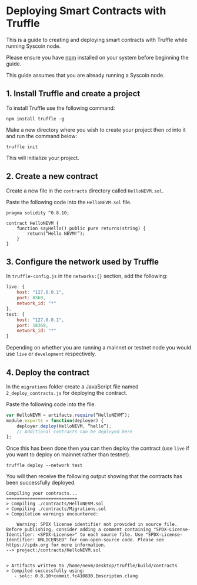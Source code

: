 # Deploying Smart Contracts with Truffle



This is a guide to creating and deploying smart contracts with Truffle while running Syscoin node.



Please ensure you have [npm](https://docs.npmjs.com/downloading-and-installing-node-js-and-npm) installed on your system before beginning the guide.

This guide assumes that you are already running a Syscoin node.



## 1. Install Truffle and create a project

To install Truffle use the following command:

```
npm install truffle -g
```

Make a new directory where you wish to create your project then `cd` into it and run the command below:

```
truffle init
```

This will initialize your project.

## 2. Create a new contract

Create a new file in the `contracts` directory called `HelloNEVM.sol`.

Paste the following code into the `HelloNEVM.sol` file.

```
pragma solidity ^0.8.10;

contract HelloNEVM {
    function sayHello() public pure returns(string) {
        return(“Hello NEVM!”);
    }
}
```



## 3. Configure the network used by Truffle

In `truffle-config.js` in the `networks:{}` section, add the following:

```js
live: {
    host: "127.0.0.1",
    port: 8369,
    network_id: "*"
},
test: {
    host: "127.0.0.1",
    port: 18369,
    network_id: "*"
}
```

Depending on whether you are running a mainnet or testnet node you would use `live` or `development` respectively.

## 4. Deploy the contract

In the `migrations` folder create a JavaScript file named `2_deploy_contracts.js` for deploying the contract.

Paste the following code into the file.

```js
var HelloNEVM = artifacts.require(“HelloNEVM”);
module.exports = function(deployer) {
    deployer.deploy(HelloNEVM, “hello”);
    // Additional contracts can be deployed here
};
```

Once this has been done then you can then deploy the contract (use `live` if you want to deploy on mainnet rather than testnet).

```
truffle deploy --network test
```

You will then receive the following output showing that the contracts has been successfully deployed.

```
Compiling your contracts...
===========================
> Compiling ./contracts/HelloNEVM.sol
> Compiling ./contracts/Migrations.sol
> Compilation warnings encountered:

    Warning: SPDX license identifier not provided in source file. Before publishing, consider adding a comment containing "SPDX-License-Identifier: <SPDX-License>" to each source file. Use "SPDX-License-Identifier: UNLICENSED" for non-open-source code. Please see https://spdx.org for more information.
--> project:/contracts/HelloNEVM.sol


> Artifacts written to /home/nevm/Desktop/truffle/build/contracts
> Compiled successfully using:
   - solc: 0.8.10+commit.fc410830.Emscripten.clang

```

